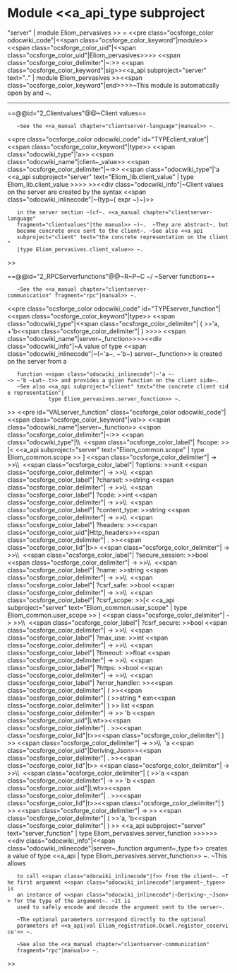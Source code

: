 =Module <<a_api_type subproject="server" | module Eliom_pervasives >> =
<<pre class="ocsforge_color odocwiki_code"|<<span class="ocsforge_color_keyword"|module>> <<span class="ocsforge_color_uid"|<<span class="ocsforge_color_uid"|Eliom_pervasives>>>> <<span class="ocsforge_color_delimiter"|~:>> <<span class="ocsforge_color_keyword"|sig>><<a_api subproject="server" text=".." | module Eliom_pervasives >><<span class="ocsforge_color_keyword"|end>>>>~This module is automatically open by {{{eliomc}}} and {{{js_of_eliom}}}~.

----


==@@id="2_Clientvalues"@@~Client values==



    ~See the <<a_manual chapter="clientserver-language"|manual>> ~.
<<pre class="ocsforge_color odocwiki_code" id="TYPEclient_value"|<<span class="ocsforge_color_keyword"|type>> <<span class="odocwiki_type"|'a>> <<span class="odocwiki_name"|client~_value>> <<span class="ocsforge_color_delimiter"|~=>> <<span class="odocwiki_type"|'a <<a_api subproject="server" text="Eliom_lib.client_value" | type Eliom_lib.client_value >>>> >><<div class="odocwiki_info"|~Client values on the server are created by the syntax <<span class="odocwiki_inlinecode"|~{typ~{ expr ~}~}>>
    in the server section ~(cf~. <<a_manual chapter="clientserver-language"
    fragment="clientvalues"|the manual>> ~)~.  ~They are abstract~, but
    become concrete once sent to the client~. ~See also <<a_api
    subproject="client" text="the concrete representation on the client"
    |type Eliom_pervasives.client_value>> ~.
>>


==@@id="2_RPCServerfunctions"@@~R~P~C ~/ ~Server functions==



    ~See the <<a_manual chapter="clientserver-communication" fragment="rpc"|manual>> ~.
<<pre class="ocsforge_color odocwiki_code" id="TYPEserver_function"|<<span class="ocsforge_color_keyword"|type>> <<span class="odocwiki_type"|<<span class="ocsforge_color_delimiter"| ( >>'a, +'b<<span class="ocsforge_color_delimiter"| ) >>>> <<span class="odocwiki_name"|server~_function>>>><<div class="odocwiki_info"|~A value of type <<span class="odocwiki_inlinecode"|~(~'a~, ~'b~) server~_function>> is created on the server from a
    function <<span class="odocwiki_inlinecode"|~'a ~-~> ~'b ~Lwt~.t>> and provides a given function on the client side~.
    ~See also <<a_api subproject="client" text="the concrete client side representation"|
              type Eliom_pervasives.server_function>> ~.
>>
<<pre id="VALserver_function" class="ocsforge_color odocwiki_code"|<<span class="ocsforge_color_keyword"|val>> <<span class="odocwiki_name"|server~_function>> <<span class="ocsforge_color_delimiter"|~:>> <<span class="odocwiki_type"|\\  <<span class="ocsforge_color_label"| ?scope: >>[< <<a_api subproject="server" text="Eliom_common.scope" | type Eliom_common.scope >> ] <<span class="ocsforge_color_delimiter"| -> >>\\  <<span class="ocsforge_color_label"| ?options: >>unit <<span class="ocsforge_color_delimiter"| -> >>\\  <<span class="ocsforge_color_label"| ?charset: >>string <<span class="ocsforge_color_delimiter"| -> >>\\  <<span class="ocsforge_color_label"| ?code: >>int <<span class="ocsforge_color_delimiter"| -> >>\\  <<span class="ocsforge_color_label"| ?content_type: >>string <<span class="ocsforge_color_delimiter"| -> >>\\  <<span class="ocsforge_color_label"| ?headers: >><<span class="ocsforge_color_uid"|Http_headers>><<span class="ocsforge_color_delimiter"| . >><<span class="ocsforge_color_lid"|t>> <<span class="ocsforge_color_delimiter"| -> >>\\  <<span class="ocsforge_color_label"| ?secure_session: >>bool <<span class="ocsforge_color_delimiter"| -> >>\\  <<span class="ocsforge_color_label"| ?name: >>string <<span class="ocsforge_color_delimiter"| -> >>\\  <<span class="ocsforge_color_label"| ?csrf_safe: >>bool <<span class="ocsforge_color_delimiter"| -> >>\\  <<span class="ocsforge_color_label"| ?csrf_scope: >>[< <<a_api subproject="server" text="Eliom_common.user_scope" | type Eliom_common.user_scope >> ] <<span class="ocsforge_color_delimiter"| -> >>\\  <<span class="ocsforge_color_label"| ?csrf_secure: >>bool <<span class="ocsforge_color_delimiter"| -> >>\\  <<span class="ocsforge_color_label"| ?max_use: >>int <<span class="ocsforge_color_delimiter"| -> >>\\  <<span class="ocsforge_color_label"| ?timeout: >>float <<span class="ocsforge_color_delimiter"| -> >>\\  <<span class="ocsforge_color_label"| ?https: >>bool <<span class="ocsforge_color_delimiter"| -> >>\\  <<span class="ocsforge_color_label"| ?error_handler: >><<span class="ocsforge_color_delimiter"| ( >><<span class="ocsforge_color_delimiter"| ( >>string * exn<<span class="ocsforge_color_delimiter"| ) >> list <<span class="ocsforge_color_delimiter"| -> >> 'b <<span class="ocsforge_color_uid"|Lwt>><<span class="ocsforge_color_delimiter"| . >><<span class="ocsforge_color_lid"|t>><<span class="ocsforge_color_delimiter"| ) >> <<span class="ocsforge_color_delimiter"| -> >>\\  'a <<span class="ocsforge_color_uid"|Deriving_Json>><<span class="ocsforge_color_delimiter"| . >><<span class="ocsforge_color_lid"|t>> <<span class="ocsforge_color_delimiter"| -> >>\\  <<span class="ocsforge_color_delimiter"| ( >>'a <<span class="ocsforge_color_delimiter"| -> >> 'b <<span class="ocsforge_color_uid"|Lwt>><<span class="ocsforge_color_delimiter"| . >><<span class="ocsforge_color_lid"|t>><<span class="ocsforge_color_delimiter"| ) >> <<span class="ocsforge_color_delimiter"| -> >> <<span class="ocsforge_color_delimiter"| ( >>'a, 'b<<span class="ocsforge_color_delimiter"| ) >> <<a_api subproject="server" text="server_function" | type Eliom_pervasives.server_function >>>>>><<div class="odocwiki_info"|<<span class="odocwiki_inlinecode"|server~_function argument~_type f>> creates a value of type     <<a_api | type Eliom_pervasives.server_function>> ~. ~This allows
    to call <<span class="odocwiki_inlinecode"|f>> from the client~. ~The first argument <<span class="odocwiki_inlinecode"|argument~_type>> is
    an instance of <<span class="odocwiki_inlinecode"|~Deriving~_~Json>> for the type of the argument~. ~It is
    used to safely encode and decode the argument sent to the server~.


    ~The optional parameters correspond directly to the optional
    parameters of <<a_api|val Eliom_registration.Ocaml.register_coservice'>> ~.


    ~See also the <<a_manual chapter="clientserver-communication"
    fragment="rpc"|manual>> ~.
>>
